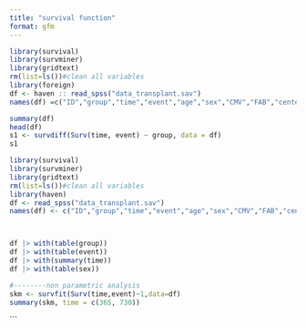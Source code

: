```yaml
---
title: "survival function"
format: gfm
---
```


```r
library(survival)
library(survminer)
library(gridtext)
rm(list=ls())#clean all variables
library(foreign)
df <- haven :: read_spss("data_transplant.sav")
names(df) =c("ID","group","time","event","age","sex","CMV","FAB","center")

summary(df)
head(df)
s1 <- survdiff(Surv(time, event) ~ group, data = df)
s1

```


```r
library(survival)
library(survminer)
library(gridtext)
rm(list=ls())#clean all variables
library(haven)
df <- read_spss("data_transplant.sav")
names(df) <- c("ID","group","time","event","age","sex","CMV","FAB","center")



df |> with(table(group))
df |> with(table(event))
df |> with(summary(time))
df |> with(table(sex))

#--------non parametric analysis
skm <- survfit(Surv(time,event)~1,data=df)
summary(skm, time = c(365, 730))

```


```

